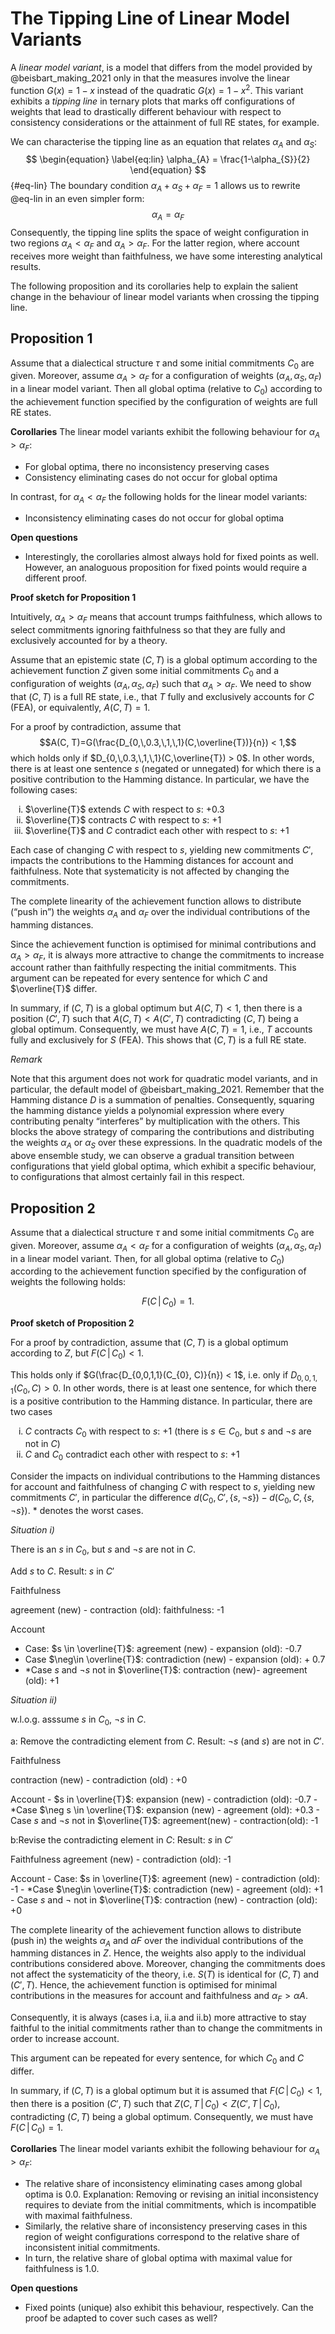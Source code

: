 # The Tipping Line of Linear Model Variants {#sec-appendix-tipping}

A *linear model variant*, is a model that differs from the model provided by @beisbart_making_2021 only in that the measures involve the linear function $G(x) = 1- x$ instead of the quadratic $G(x) = 1-x^2$. This variant exhibits a *tipping line* in ternary plots that marks off configurations of weights that lead to drastically different behaviour with respect to consistency considerations or the attainment of full RE states, for example.

We can characterise the tipping line as an equation that relates $\alpha_{A}$ and $\alpha_{S}$:
$$
\begin{equation} \label{eq:lin}
  \alpha_{A} = \frac{1-\alpha_{S}}{2}  
\end{equation}
$${#eq-lin}
The boundary condition $\alpha_{A} + \alpha_{S} + \alpha_{F} = 1$ allows us to rewrite @eq-lin in an even simpler form:
$$
\alpha_{A} = \alpha_{F}
$$
Consequently, the tipping line splits the space of weight configuration in two regions $\alpha_{A} < \alpha_{F}$ and $\alpha_{A} > \alpha_{F}$. For the latter region, where account receives more weight than faithfulness, we have some interesting analytical results.

The following proposition and its corollaries help to explain the salient change in the behaviour of linear model variants when crossing the tipping line.

## Proposition 1
Assume that a dialectical structure $\tau$ and some initial commitments $C_{0}$ are given. Moreover, assume $\alpha_{A} > \alpha_{F}$ for a configuration of weights $(\alpha_{A}, \alpha_{S}, \alpha_{F})$ in a linear model variant. Then all global optima (relative to $C_{0}$) according to the achievement function specified by the configuration of weights are full RE states.

**Corollaries**
The linear model variants exhibit the following behaviour for $\alpha_{A} > \alpha_{F}$:

- For global optima, there no inconsistency preserving cases
- Consistency eliminating cases do not occur for global optima

In contrast, for $\alpha_{A} < \alpha_{F}$ the following holds for the linear model variants:

- Inconsistency eliminating cases do not occur for global optima

**Open questions**

- Interestingly, the corollaries almost always hold for fixed points as well. However, an analoguous proposition for fixed points would require a different proof.


**Proof sketch for Proposition 1**

Intuitively, $\alpha_{A} > \alpha_{F}$ means that account trumps faithfulness, which allows to select commitments ignoring faithfulness so that they are fully and exclusively accounted for by a theory.

Assume that an epistemic state $(C, T)$ is a global optimum according to the achievement function $Z$ given some initial commitments $C_{0}$ and a configuration of weights  $(\alpha_{A}, \alpha_{S}, \alpha_{F})$ such that $\alpha_{A} > \alpha_{F}$. We need to show that $(C, T)$ is a full RE state, i.e., that $T$ fully and exclusively accounts for $C$ (FEA), or equivalently, $A(C, T) = 1$.

For a proof by contradiction, assume that $$A(C, T)=G(\frac{D_{0,\,0.3,\,1,\,1}(C,\overline{T})}{n}) < 1,$$ which holds only if $D_{0,\,0.3,\,1,\,1}(C,\overline{T}) > 0$. In other words, there is at least one sentence $s$ (negated or unnegated) for which there is a positive contribution to the Hamming distance. In particular, we have the following cases:

i. $\overline{T}$ extends $C$ with respect to $s$: $+0.3$
ii. $\overline{T}$ contracts $C$ with respect to $s$: $+1$
iii. $\overline{T}$ and $C$ contradict each other with respect to $s$: $+1$

Each case of changing $C$ with respect to $s$, yielding new commitments $C'$, impacts the contributions to the Hamming distances for account and faithfulness. Note that systematicity is not affected by changing the commitments.

The complete linearity of the achievement function allows to distribute ("push in") the weights $\alpha_{A}$ and $\alpha_{F}$ over the individual contributions of the hamming distances.

Since the achievement function is optimised for minimal contributions and $\alpha_{A} > \alpha_{F}$, it is always more attractive to change the commitments to increase account rather than faithfully respecting the initial commitments. This argument can be repeated for every sentence for which $C$ and $\overline{T}$ differ.

In summary, if $(C, T)$ is a global optimum but $A(C, T) < 1$, then there is a position $(C', T)$ such that $A(C, T) < A(C', T)$ contradicting $(C, T)$ being a global optimum. Consequently, we must have $A(C, T) = 1$, i.e., $T$ accounts fully and exclusively for $S$ (FEA). This shows that $(C, T)$ is a full RE state.

*Remark*

Note that this argument does not work for quadratic model variants, and in particular, the default model of  @beisbart_making_2021. 
Remember that the Hamming distance $D$ is a summation of penalties. Consequently, squaring the hamming distance yields a polynomial expression where every contributing penalty "interferes" by multiplication with the others. This blocks the above strategy of comparing the contributions and distributing the weights $\alpha_{A}$ or $\alpha_{S}$ over these expressions. In the quadratic models of the above ensemble study, we can observe a gradual transition between configurations that yield global optima, which exhibit a specific behaviour, to configurations that almost certainly fail in this respect.

## Proposition 2

Assume that a dialectical structure $\tau$ and some initial commitments $C_{0}$ are given. Moreover, assume $\alpha_{A} < \alpha_{F}$ for a configuration of weights $(\alpha_{A}, \alpha_{S}, \alpha_{F})$ in a linear model variant. Then, for all global optima (relative to $C_{0}$) according to the achievement function specified by the configuration of weights the following holds:

$$
F(C\,\vert\,C_{0}) = 1.
$$

**Proof sketch of Proposition 2**

For a proof by contradiction, assume that $(C, T)$ is a global optimum according to $Z$, but $F(C\,\vert\,C_{0}) < 1$.

This holds only if $G(\frac{D_{0,0,1,1}(C_{0}, C)}{n}) < 1$, i.e. only if $D_{0,0,1,1}(C_{0}, C) > 0$.
In other words, there is at least one sentence, for which there is a positive contribution to the Hamming distance. 
In particular, there are two cases

i) $C$ contracts $C_{0}$ with respect to $s$: +1 (there is $s \in C_{0}$, but $s$ and $\neg s$ are not in $C$)
ii) $C$ and $C_{0}$ contradict each other with respect to $s$: +1

Consider the impacts on individual contributions to the Hamming distances for account
and faithfulness of changing $C$ with respect to $s$, yielding new commitments  $C′$, in particular the difference $d(C_{0}, C', \lbrace s, \neg s\rbrace) - d(C_{0}, C, \lbrace s, \neg s\rbrace)$. \* denotes the worst cases.


<!-- ToDo(@Andreas): present cases in a nicer form, e.g. in a table-->

*Situation i)* 

There is an $s$ in $C_{0}$, but $s$ and $\neg s$ are not in $C$.

Add $s$ to $C$.
Result: $s$ in $C'$

Faithfulness

agreement (new) - contraction (old): faithfulness:  -1

Account

- Case: $s \in \overline{T}$: agreement (new) - expansion (old): -0.7
- Case $\neg\in \overline{T}$: contradiction (new) - expansion (old): + 0.7
- *Case $s$ and $\neg s$  not in $\overline{T}$: contraction (new)- agreement (old): +1

*Situation ii)* 

w.l.o.g. asssume $s$ in $C_{0}$, $\neg s$ in $C$.

a: Remove the contradicting element from $C$.
Result: $\neg s$ (and $s$) are not in $C'$.

Faithfulness

contraction (new) - contradiction (old) : +0

Account
- $s in \overline{T}$: expansion (new) - contradiction (old):  -0.7
- *Case $\neg s \in \overline{T}$: expansion (new) - agreement (old): +0.3
- Case $s$ and $\neg s$ not in $\overline{T}$: agreement(new) - contraction(old): -1
  
b:Revise the contradicting element in $C$:
Result: $s$ in $C'$

Faithfulness
agreement (new) - contradiction (old): -1

Account
- Case: $s in \overline{T}$: agreement (new) - contradiction (old): -1
- *Case $\neg\in \overline{T}$: contradiction (new) - agreement (old): +1
- Case $s$ and $\neg$  not in $\overline{T}$: contraction (new) - contraction (old): +0

The complete linearity of the achievement function allows to distribute (push in) the weights $\alpha_{A}$ and $\alpha{F}$ over the individual contributions of the hamming distances in $Z$. Hence, the weights also apply to the individual contributions considered above. Moreover, changing the commitments does not affect the systematicity of the theory, i.e. $S(T)$ is identical for $(C, T)$ and $(C', T)$. Hence, the achievement function is optimised for minimal contributions in the measures for account and faithfulness and $\alpha_{F} > \alpha{A}$.

Consequently, it is always (cases i.a, ii.a and ii.b) more attractive to stay faithful to the initial commitments rather than to change the commitments in order to increase account.

This argument can be repeated for every sentence, for which $C_{0}$ and $C$ differ.

In summary, if $(C, T)$ is a global optimum but it is assumed that $F(C\,\vert\, C_{0}) < 1$, then there is
a position $(C′, T)$ such that $Z(C, T \,\vert\, C_{0}) < Z(C', T \,\vert\, C_{0})$, contradicting $(C, T)$ being a
global optimum. Consequently, we must have $F(C \,\vert\, C_{0}) = 1$.

**Corollaries**
The linear model variants exhibit the following behaviour for $\alpha_{A} > \alpha_{F}$:

- The relative share of inconsistency eliminating cases among global optima is 0.0. Explanation: Removing or revising an initial inconsistency requires to deviate from the initial commitments, which is incompatible with maximal faithfulness.
- Similarly, the relative share of inconsistency preserving cases in this region of weight configurations correspond to the relative share of inconsistent initial commitments.
- In turn, the relative share of global optima with maximal value for faithfulness is 1.0.

**Open questions**

- Fixed points (unique) also exhibit this behaviour, respectively. Can the proof be adapted to cover such cases as well?